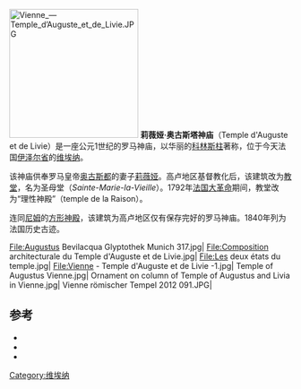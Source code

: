 [[File:Vienne_—Temple_d’Auguste_et_de_Livie.JPG|230px]]
'''莉薇娅·奥古斯塔神庙'''（Temple d'Auguste et de Livie）是一座公元1世纪的罗马神庙，以华丽的[[科林斯柱式|科林斯柱]]著称，位于今天法国[[伊泽尔省|伊泽尔省]]的[[维埃纳|维埃纳]]。

该神庙供奉罗马皇帝[[奥古斯都|奥古斯都]]的妻子[[莉薇娅|莉薇娅]]。高卢地区基督教化后，该建筑改为[[教堂|教堂]]，名为圣母堂（''Sainte-Marie-la-Vieille''）。1792年[[法国大革命|法国大革命]]期间，教堂改为“理性神殿”（temple de la Raison）。

连同[[尼姆|尼姆]]的[[方形神殿|方形神殿]]，该建筑为高卢地区仅有保存完好的罗马神庙。1840年列为法国历史古迹。
<gallery>
File:Augustus Bevilacqua Glyptothek Munich 317.jpg|
File:Composition architecturale du Temple d'Auguste et de Livie.jpg|
File:Les deux états du temple.jpg|
File:Vienne - Temple d'Auguste et de Livie -1.jpg|
Temple of Augustus Vienne.jpg|
Ornament on column of Temple of Augustus and Livia in Vienne.jpg|
Vienne römischer Tempel 2012 091.JPG|
</gallery>

==参考==
*{{cite book|language=fr,en|first1=André|last1=Pelletier|title=Guide de Vienne, Saint-Romain-en-Gal et environs|editor=Éditions Lyonnaises d'Art et d'Histoire|year=2012|pages=1-56|isbn=978-2-841-47298-7|id=GuidedeVienne2012|}} 
*{{cite book|langue=|first1=Jacques|last1=Martin|first2=Gilbert|last2=Bouchard|first3=Benoît|last3=Helly|title=Les voyages d'Alix|editor=Casterman|year=2011|pages=1-9|id=Vienna2011|isbn=978-2-203-01592-0|}} 
*{{cite book|auteur1=Ville de Vienne|title=16 colonnes à l'une. Le temple, et après ?|editor=Ville de Vienne|year=2010}}
{{References}}
[[Category:维埃纳|Category:维埃纳]]